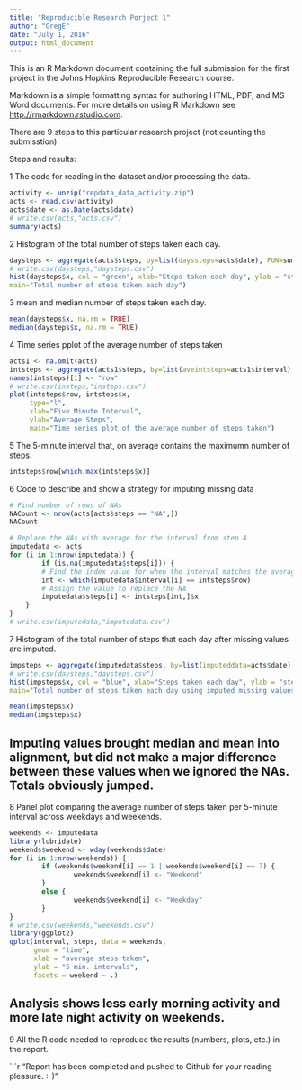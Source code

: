 ```yaml
---
title: "Reproducible Research Porject 1"
author: "GregE"
date: "July 1, 2016"
output: html_document
---
```


This is an R Markdown document containing the full submission for the first project in the Johns Hopkins Reproducible Research course. 

Markdown is a simple formatting syntax for authoring HTML, PDF, and MS Word documents. For more details on using R Markdown see <http://rmarkdown.rstudio.com>.

There are 9 steps to this particular research project (not counting the submisstion).

Steps and results:

1 The code for reading in the dataset and/or processing the data.

```r
activity <- unzip("repdata_data_activity.zip")
acts <- read.csv(activity)
acts$date <- as.Date(acts$date)
# write.csv(acts,"acts.csv")
summary(acts)
```

2 Histogram of the total number of steps taken each day.

```r
daysteps <- aggregate(acts$steps, by=list(dayssteps=acts$date), FUN=sum)
# write.csv(daysteps,"daysteps.csv")
hist(daysteps$x, col = "green", xlab="Steps taken each day", ylab = "steps",
main="Total number of steps taken each day")
```

3 mean and median number of steps taken each day.

```r
mean(daysteps$x, na.rm = TRUE)
median(daysteps$x, na.rm = TRUE)
```

4 Time series pplot of the average number of steps taken

```r
acts1 <- na.omit(acts)
intsteps <- aggregate(acts1$steps, by=list(aveintsteps=acts1$interval), FUN=mean)
names(intsteps)[1] <- "row"
# write.csv(insteps,"insteps.csv")
plot(intsteps$row, intsteps$x, 
     type="l",
     xlab="Five Minute Interval",
     ylab="Average Steps",
     main="Time series plot of the average number of steps taken")
```

5 The 5-minute interval that, on average contains the maximumn number of steps.

```r
intsteps$row[which.max(intsteps$x)]
```

6 Code to describe and show a strategy for imputing missing data

```r
# Find number of rows of NAs
NACount <- nrow(acts[acts$steps == "NA",])
NACount 

# Replace the NAs with average for the interval from step 4 
imputedata <- acts
for (i in 1:nrow(imputedata)) {
        if (is.na(imputedata$steps[i])) {
        # Find the index value for when the interval matches the average
        int <- which(imputedata$interval[i] == intsteps$row)
        # Assign the value to replace the NA
        imputedata$steps[i] <- intsteps[int,]$x
    }
}
# write.csv(imputedata,"imputedata.csv")
```

7 Histogram of the total number of steps that each day after missing values are imputed.

```r
impsteps <- aggregate(imputedata$steps, by=list(imputeddata=acts$date), FUN=sum)
# write.csv(daysteps,"daysteps.csv")
hist(impsteps$x, col = "blue", xlab="Steps taken each day", ylab = "steps",
main="Total number of steps taken each day using imputed missing values")

mean(impsteps$x)
median(impsteps$x)
```

Imputing values brought median and mean into alignment, but did not make a major difference between these values when we ignored the NAs. Totals obviously jumped.   
------------------------------------------------------------------------



8 Panel plot comparing the average number of steps taken per 5-minute interval across weekdays and weekends.  

```r
weekends <- imputedata
library(lubridate)
weekends$weekend <- wday(weekends$date)
for (i in 1:nrow(weekends)) {
        if (weekends$weekend[i] == 1 | weekends$weekend[i] == 7) {
                weekends$weekend[i] <- "Weekend"
        }
        else {
                weekends$weekend[i] <- "Weekday"
        }
}
# write.csv(weekends,"weekends.csv")
library(ggplot2)
qplot(interval, steps, data = weekends, 
      geom = "line", 
      xlab = "average steps taken", 
      ylab = "5 min. intervals",
      facets = weekend ~ .)
```

Analysis shows less early morning activity and more late night activity on weekends.
------------------------------------------------------------------------------




9 All the R code needed to reproduce the results (numbers, plots, etc.) in the report.  

```r
"Report has been completed and pushed to Github for your reading pleasure.  :-)"
 

